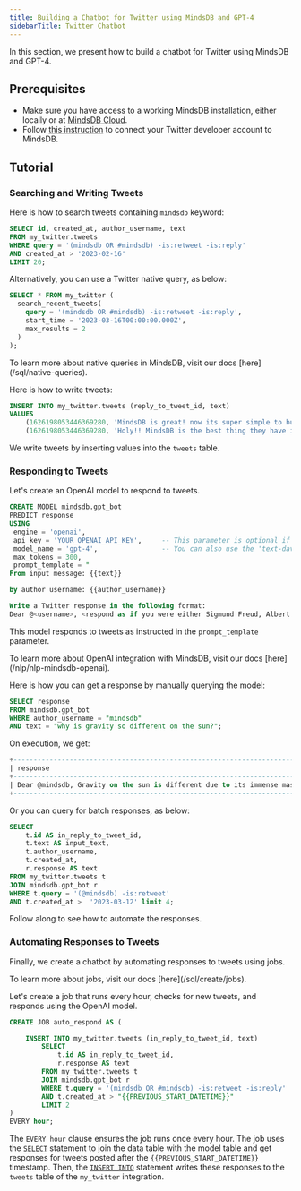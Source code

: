 ```yaml
---
title: Building a Chatbot for Twitter using MindsDB and GPT-4
sidebarTitle: Twitter Chatbot
---
```


In this section, we present how to build a chatbot for Twitter using MindsDB and GPT-4.

## Prerequisites

* Make sure you have access to a working MindsDB installation, either locally or at [MindsDB Cloud](https://cloud.mindsdb.com/).
* Follow [this instruction](/data-integrations/twitter) to connect your Twitter developer account to MindsDB.

## Tutorial

### Searching and Writing Tweets

Here is how to search tweets containing `mindsdb` keyword:

```sql
SELECT id, created_at, author_username, text 
FROM my_twitter.tweets 
WHERE query = '(mindsdb OR #mindsdb) -is:retweet -is:reply' 
AND created_at > '2023-02-16' 
LIMIT 20;
```

Alternatively, you can use a Twitter native query, as below:

```sql
SELECT * FROM my_twitter (
  search_recent_tweets(
    query = '(mindsdb OR #mindsdb) -is:retweet -is:reply',
    start_time = '2023-03-16T00:00:00.000Z',
    max_results = 2
  )
);
```

<Tip>
To learn more about native queries in MindsDB, visit our docs [here](/sql/native-queries).
</Tip>

Here is how to write tweets:

```sql
INSERT INTO my_twitter.tweets (reply_to_tweet_id, text)
VALUES 
    (1626198053446369280, 'MindsDB is great! now its super simple to build ML powered apps'),
    (1626198053446369280, 'Holy!! MindsDB is the best thing they have invented for developers doing ML');
```

We write tweets by inserting values into the `tweets` table.

### Responding to Tweets

Let's create an OpenAI model to respond to tweets.

```sql
CREATE MODEL mindsdb.gpt_bot
PREDICT response 
USING 
 engine = 'openai', 
 api_key = 'YOUR_OPENAI_API_KEY',     -- This parameter is optional if you use MindsDB Cloud.
 model_name = 'gpt-4',                -- You can also use the 'text-davinci-003' or 'gpt-3' models.
 max_tokens = 300, 
 prompt_template = "
From input message: {{text}} 

by author username: {{author_username}} 

Write a Twitter response in the following format: 
Dear @<username>, <respond as if you were either Sigmund Freud, Albert Einstein, whichever is most relevant to the input message. If possible include references to publications and sections for further reading. If the reference or quoting yourself add papa, for example if you are referencing Alan Turing, say papa Alan Turing. If the question wuld have made no sense to any of those three individuals, explain that you are a bit lost and make up something hilarious but relevant up. sign with -- bot at the end of the name as in reference to a robot version of those individuals, for example Albertobot for Albert Einstein.> ";
```

This model responds to tweets as instructed in the `prompt_template` parameter.

<Tip>
To learn more about OpenAI integration with MindsDB, visit our docs [here](/nlp/nlp-mindsdb-openai).
</Tip>

Here is how you can get a response by manually querying the model:

```sql
SELECT response
FROM mindsdb.gpt_bot
WHERE author_username = "mindsdb"
AND text = "why is gravity so different on the sun?";
```

On execution, we get:

```sql
+-------------------------------------------------------------------------------------------------------------------------------------------------------------------------------------------------------------------------------------------------------------------------------------------------------------------------------------------------------------------------------------------------------------------------------------------------------------------------------+
| response                                                                                                                                                                                                                                                                                                                                                                                                                                                                      |
+-------------------------------------------------------------------------------------------------------------------------------------------------------------------------------------------------------------------------------------------------------------------------------------------------------------------------------------------------------------------------------------------------------------------------------------------------------------------------------+
| Dear @mindsdb, Gravity on the sun is different due to its immense mass and size compared to Earth. As Papa Albert Einstein explained in his theory of general relativity, gravity is the curvature of spacetime caused by mass. The sun's mass is about 333,000 times that of Earth, resulting in a stronger gravitational pull. For more insights, check out Einstein's publication "The Foundation of the General Theory of Relativity" (1916). Stay curious! -- Albertobot |
+-------------------------------------------------------------------------------------------------------------------------------------------------------------------------------------------------------------------------------------------------------------------------------------------------------------------------------------------------------------------------------------------------------------------------------------------------------------------------------+
```

Or you can query for batch responses, as below:

```sql
SELECT 
    t.id AS in_reply_to_tweet_id, 
    t.text AS input_text, 
    t.author_username, 
    t.created_at, 
    r.response AS text 
FROM my_twitter.tweets t 
JOIN mindsdb.gpt_bot r 
WHERE t.query = '(@mindsdb) -is:retweet'
AND t.created_at >  '2023-03-12' limit 4;
```

Follow along to see how to automate the responses.

### Automating Responses to Tweets

Finally, we create a chatbot by automating responses to tweets using jobs.

<Tip>
To learn more about jobs, visit our docs [here](/sql/create/jobs).
</Tip>

Let's create a job that runs every hour, checks for new tweets, and responds using the OpenAI model.

```sql
CREATE JOB auto_respond AS (

    INSERT INTO my_twitter.tweets (in_reply_to_tweet_id, text)
        SELECT 
            t.id AS in_reply_to_tweet_id, 
            r.response AS text
        FROM my_twitter.tweets t
        JOIN mindsdb.gpt_bot r 
        WHERE t.query = '(mindsdb OR #mindsdb) -is:retweet -is:reply' 
        AND t.created_at > "{{PREVIOUS_START_DATETIME}}"
        LIMIT 2
)
EVERY hour;
```

The `EVERY hour` clause ensures the job runs once every hour. The job uses the [`SELECT`](/sql/api/select) statement to join the data table with the model table and get responses for tweets posted after the `{{PREVIOUS_START_DATETIME}}` timestamp. Then, the [`INSERT INTO`](/sql/api/insert) statement writes these responses to the `tweets` table of the `my_twitter` integration.
